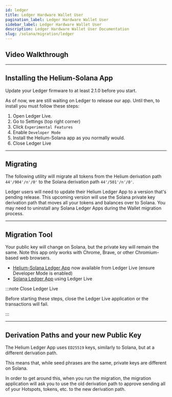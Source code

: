 ```yaml
---
id: ledger
title: Ledger Hardware Wallet User
pagination_label: Ledger Hardware Wallet User
sidebar_label: Ledger Hardware Wallet User
description: Ledger Hardware Wallet User Documentation
slug: /solana/migration/ledger
---
```



<LegacyContentBanner />

## Video Walkthrough


<YouTube youTubeId="Sl7UBStRmpA" />

---

## Installing the Helium-Solana App

Update your Ledger firmware to at least 2.1.0 before you start.

As of now, we are still waiting on Ledger to release our app. Until then, to install you must follow
these steps:

1. Open Ledger Live.
2. Go to Settings (top right corner)
3. Click `Experimental Features`
4. Enable `Developer Mode`
5. Install the Helium-Solana app as you normally would.
6. Close Ledger Live

---

## Migrating

The following utility will migrate all tokens from the Helium derivation path `44'/904'/n'/0'` to
the Solana derivation path `44'/501'/n'/0'`.

Ledger users will need to update their Helium Ledger App to a version that's pending release. This
upcoming version will use the Solana private key derivation path that moves all your tokens and
balances over to Solana. You may need to uninstall any Solana Ledger Apps during the Wallet
migration process.

---

## Migration Tool

Your public key will change on Solana, but the private key will remain the same. Note this app only
works with Chrome, Brave, or other Chromium-based web browsers.

- [Helium-Solana Ledger App](https://github.com/helium/app-helium-solana) now available from Ledger
  Live (ensure Developer Mode is enabled)
- [Solana Ledger App](https://support.ledger.com/hc/en-us/articles/360016265659-Solana-SOL-?support=true)
  using Ledger Live

:::note Close Ledger Live

Before starting these steps, close the Ledger Live application or the transactions will fail.

:::


<LedgerMigration />

---

## Derivation Paths and your new Public Key

The Helium Ledger App uses `ED25519` keys, similarly to Solana, but at a different derivation path.

This means that, while seed phrases are the same, private keys are different on Solana.

In order to get around this, when you run the migration, the migration application will ask you to
use the old derivation path to approve sending all of your Hotspots, tokens, etc. to the new
derivation path.

